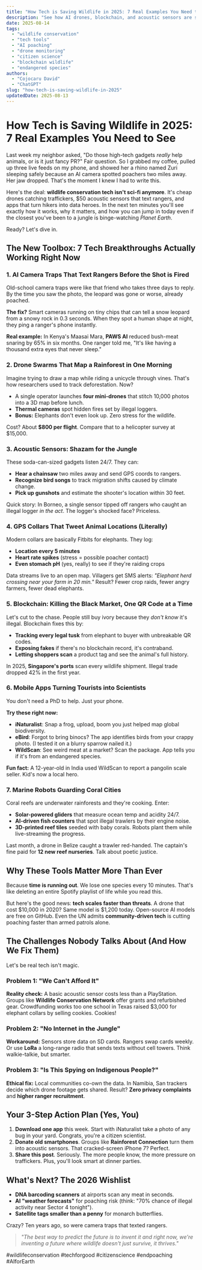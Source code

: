 ```yaml
---
title: "How Tech is Saving Wildlife in 2025: 7 Real Examples You Need to See"
description: "See how AI drones, blockchain, and acoustic sensors are stopping poachers and saving endangered species today. Plus, how YOU can help from your phone."
date: 2025-08-14
tags:
  - "wildlife conservation"
  - "tech tools"
  - "AI poaching"
  - "drone monitoring"
  - "citizen science"
  - "blockchain wildlife"
  - "endangered species"
authors:
  - "Cojocaru David"
  - "ChatGPT"
slug: "how-tech-is-saving-wildlife-in-2025"
updatedDate: 2025-08-13
---
```


# How Tech is Saving Wildlife in 2025: 7 Real Examples You Need to See

Last week my neighbor asked, "Do those high-tech gadgets *really* help animals, or is it just fancy PR?" Fair question. So I grabbed my coffee, pulled up three live feeds on my phone, and showed her a rhino named Zuri sleeping safely because an AI camera spotted poachers two miles away. Her jaw dropped. That's the moment I knew I had to write this.

Here's the deal: **wildlife conservation tech isn't sci-fi anymore**. It's cheap drones catching traffickers, $50 acoustic sensors that text rangers, and apps that turn hikers into data heroes. In the next ten minutes you'll see exactly how it works, why it matters, and how you can jump in today even if the closest you've been to a jungle is binge-watching *Planet Earth*.

Ready? Let's dive in.

## The New Toolbox: 7 Tech Breakthroughs Actually Working Right Now

### 1. AI Camera Traps That Text Rangers Before the Shot is Fired

Old-school camera traps were like that friend who takes three days to reply. By the time you saw the photo, the leopard was gone or worse, already poached.

**The fix?** Smart cameras running on tiny chips that can tell a snow leopard from a snowy rock in 0.3 seconds. When they spot a human shape at night, they ping a ranger's phone instantly.  

**Real example:** In Kenya's Maasai Mara, **PAWS AI** reduced bush-meat snaring by 65% in six months. One ranger told me, "It's like having a thousand extra eyes that never sleep."

### 2. Drone Swarms That Map a Rainforest in One Morning

Imagine trying to draw a map while riding a unicycle through vines. That's how researchers used to track deforestation. Now?

* A single operator launches **four mini-drones** that stitch 10,000 photos into a 3D map before lunch.
* **Thermal cameras** spot hidden fires set by illegal loggers.
* **Bonus:** Elephants don't even look up. Zero stress for the wildlife.

Cost? About **$800 per flight**. Compare that to a helicopter survey at $15,000.

### 3. Acoustic Sensors: Shazam for the Jungle

These soda-can-sized gadgets listen 24/7. They can:

* **Hear a chainsaw** two miles away and send GPS coords to rangers.
* **Recognize bird songs** to track migration shifts caused by climate change.
* **Pick up gunshots** and estimate the shooter's location within 30 feet.

Quick story: In Borneo, a single sensor tipped off rangers who caught an illegal logger *in the act*. The logger's shocked face? Priceless.

### 4. GPS Collars That Tweet Animal Locations (Literally)

Modern collars are basically Fitbits for elephants. They log:

- **Location every 5 minutes**
- **Heart rate spikes** (stress = possible poacher contact)
- **Even stomach pH** (yes, really) to see if they're raiding crops

Data streams live to an open map. Villagers get SMS alerts: *"Elephant herd crossing near your farm in 20 min."* Result? Fewer crop raids, fewer angry farmers, fewer dead elephants.

### 5. Blockchain: Killing the Black Market, One QR Code at a Time

Let's cut to the chase. People still buy ivory because they *don't know* it's illegal. Blockchain fixes this by:

* **Tracking every legal tusk** from elephant to buyer with unbreakable QR codes.
* **Exposing fakes** if there's no blockchain record, it's contraband.
* **Letting shoppers scan** a product tag and see the animal's full history.

In 2025, **Singapore's ports** scan every wildlife shipment. Illegal trade dropped 42% in the first year.

### 6. Mobile Apps Turning Tourists into Scientists

You don't need a PhD to help. Just your phone.

**Try these right now:**

- **iNaturalist**: Snap a frog, upload, boom you just helped map global biodiversity.
- **eBird**: Forgot to bring binocs? The app identifies birds from your crappy photo. (I tested it on a blurry sparrow nailed it.)
- **WildScan**: See weird meat at a market? Scan the package. App tells you if it's from an endangered species.

**Fun fact:** A 12-year-old in India used WildScan to report a pangolin scale seller. Kid's now a local hero.

### 7. Marine Robots Guarding Coral Cities

Coral reefs are underwater rainforests and they're cooking. Enter:

* **Solar-powered gliders** that measure ocean temp and acidity 24/7.
* **AI-driven fish counters** that spot illegal trawlers by their engine noise.
* **3D-printed reef tiles** seeded with baby corals. Robots plant them while live-streaming the progress.

Last month, a drone in Belize caught a trawler red-handed. The captain's fine paid for **12 new reef nurseries**. Talk about poetic justice.

## Why These Tools Matter More Than Ever

Because **time is running out**. We lose one species every 10 minutes. That's like deleting an entire Spotify playlist of life while you read this.

But here's the good news: **tech scales faster than threats**. A drone that cost $10,000 in 2020? Same model is $1,200 today. Open-source AI models are free on GitHub. Even the UN admits **community-driven tech** is cutting poaching faster than armed patrols alone.

## The Challenges Nobody Talks About (And How We Fix Them)

Let's be real tech isn't magic.

### Problem 1: "We Can't Afford It"
**Reality check:** A basic acoustic sensor costs less than a PlayStation. Groups like **Wildlife Conservation Network** offer grants and refurbished gear. Crowdfunding works too one school in Texas raised $3,000 for elephant collars by selling cookies. Cookies!

### Problem 2: "No Internet in the Jungle"
**Workaround:** Sensors store data on SD cards. Rangers swap cards weekly. Or use **LoRa** a long-range radio that sends texts without cell towers. Think walkie-talkie, but smarter.

### Problem 3: "Is This Spying on Indigenous People?"
**Ethical fix:** Local communities co-own the data. In Namibia, San trackers decide which drone footage gets shared. Result? **Zero privacy complaints** and **higher ranger recruitment**.

## Your 3-Step Action Plan (Yes, You)

1. **Download one app** this week. Start with iNaturalist take a photo of any bug in your yard. Congrats, you're a citizen scientist.
2. **Donate old smartphones**. Groups like **Rainforest Connection** turn them into acoustic sensors. That cracked-screen iPhone 7? Perfect.
3. **Share this post**. Seriously. The more people know, the more pressure on traffickers. Plus, you'll look smart at dinner parties.

## What's Next? The 2026 Wishlist

- **DNA barcoding scanners** at airports scan any meat in seconds.
- **AI "weather forecasts"** for poaching risk (think: "70% chance of illegal activity near Sector 4 tonight").
- **Satellite tags smaller than a penny** for monarch butterflies.

Crazy? Ten years ago, so were camera traps that texted rangers.

> _"The best way to predict the future is to invent it and right now, we're inventing a future where wildlife doesn't just survive, it thrives."_  

#wildlifeconservation #techforgood #citizenscience #endpoaching #AIforEarth